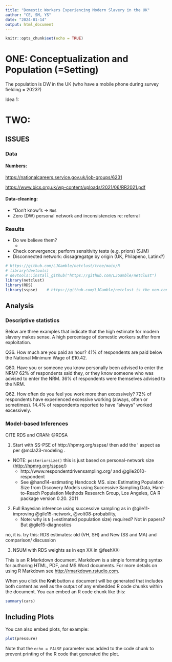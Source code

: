 ```yaml
---
title: "Domestic Workers Experiencing Modern Slavery in the UK"
author: "CE, SM, YS"
date: "2024-01-14"
output: html_document
---
```


```r
knitr::opts_chunk$set(echo = TRUE)
```

# ONE: Conceptualization and Population (=Setting)

The population is DW in the UK (who have a mobile phone during survey fielding = 2023?)


Idea 1:  



# TWO: 




## ISSUES

### Data

#### Numbers:

<https://nationalcareers.service.gov.uk/job-groups/6231>

<https://www.bics.org.uk/wp-content/uploads/2021/06/RR2021.pdf>


#### Data-cleaning:

- "Don't know"s -> `NA`s
- Zero (DW) personal network and inconsistencies re: referral


### Results

- Do we believe them?
	- 
- Check convergence; perform sensitivity tests (e.g. priors) (SJM)
- Disconnected network: dissagregatge by origin (UK, Philapeno, Latinx?)
``` r 
# https://github.com/LJGamble/netclust/tree/main/R
# library(devtools)
# devtools::install_github("https://github.com/LJGamble/netclust")
library(netclust)
library(RDS)
library(sspse)    # https://github.com/LJGamble/netclust is the non-connected
```


## Analysis

### Descriptive statistics 

Below are three examples that indicate that the high estimate for modern slavery makes sense. A high percentage of domestic workers suffer from exploitation.

Q36. How much are you paid an hour?
41% of respondents are paid below the National Minimum Wage of £10.42. 

Q80. Have you or someone you know personally been advised to enter the NRM? 
62% of respondents said they, or they know someone who was advised to enter the NRM. 
36% of respondents were themselves advised to the NRM.

Q62. How often do you feel you work more than excessively? 
72% of respondents have experienced excessive working (always, often or sometimes). 
14.4% of respondents reported to have “always” worked excessively. 


### Model-based Inferences

CITE RDS and CRAN:  @RDSA


1. Start with SS-PSE of http://hpmrg.org/sspse/ then add the \visability' aspect as per @mcla23-modeling .

- NOTE: `posteriorsize()` this is just based on personal-network size (<http://hpmrg.org/sspse/>)
	- http://www.respondentdrivensampling.org/  and @gile2010-respondent
	- See @hand14-estimating  Handcock MS. size: Estimating Population Size from Discovery Models using Successive Sampling Data, Hard-to-Reach Population Methods Research Group, Los Angeles, CA R package version 0.20. 2011 
2. Full Bayesian inference using successive sampling as in @gile11-improving @gile15-network, @volt08-probability, 
	- Note: why is `N` (=estimated population size) required?  Not in papers?  But @gile15-diagnostics

no, it is.  try this:
RDS estimates: old (VH, SH)
and New (SS and MA) and comparison/ discussion






3. NSUM with RDS weights as in eqn XX in @feehXX-







This is an R Markdown document. Markdown is a simple formatting syntax for authoring HTML, PDF, and MS Word documents. For more details on using R Markdown see <http://rmarkdown.rstudio.com>.

When you click the **Knit** button a document will be generated that includes both content as well as the output of any embedded R code chunks within the document. You can embed an R code chunk like this:

```r
summary(cars)
```

## Including Plots

You can also embed plots, for example:

```r
plot(pressure)
```

Note that the `echo = FALSE` parameter was added to the code chunk to prevent printing of the R code that generated the plot.
